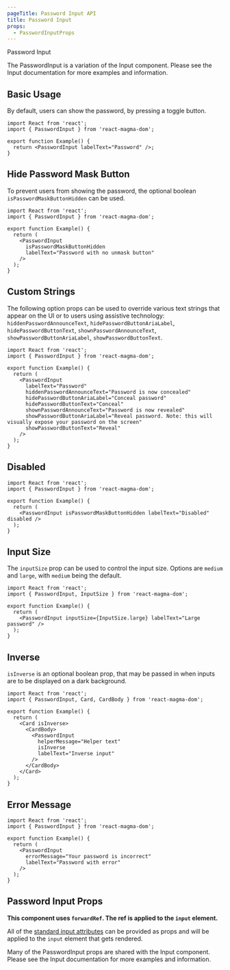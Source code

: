 ```yaml
---
pageTitle: Password Input API
title: Password Input
props:
  - PasswordInputProps
---
```


<DocsHeading to="/design/inputs/" type="api">
  Password Input
</DocsHeading>

The PasswordInput is a variation of the Input component. Please see the <Link to='/api/input'>Input documentation</Link> for more examples and information.

## Basic Usage

By default, users can show the password, by pressing a toggle button.

```tsx
import React from 'react';
import { PasswordInput } from 'react-magma-dom';

export function Example() {
  return <PasswordInput labelText="Password" />;
}
```

## Hide Password Mask Button

To prevent users from showing the password, the optional boolean `isPasswordMaskButtonHidden` can be used.

```tsx
import React from 'react';
import { PasswordInput } from 'react-magma-dom';

export function Example() {
  return (
    <PasswordInput
      isPasswordMaskButtonHidden
      labelText="Password with no unmask button"
    />
  );
}
```

## Custom Strings

The following option props can be used to override various text strings that appear on the UI or to users using assistive technology: `hiddenPasswordAnnounceText`, `hidePasswordButtonAriaLabel`, `hidePasswordButtonText`, `shownPasswordAnnounceText`, `showPasswordButtonAriaLabel`, `showPasswordButtonText`.

```tsx
import React from 'react';
import { PasswordInput } from 'react-magma-dom';

export function Example() {
  return (
    <PasswordInput
      labelText="Password"
      hiddenPasswordAnnounceText="Password is now concealed"
      hidePasswordButtonAriaLabel="Conceal password"
      hidePasswordButtonText="Conceal"
      shownPasswordAnnounceText="Password is now revealed"
      showPasswordButtonAriaLabel="Reveal password. Note: this will visually expose your password on the screen"
      showPasswordButtonText="Reveal"
    />
  );
}
```

## Disabled

```tsx
import React from 'react';
import { PasswordInput } from 'react-magma-dom';

export function Example() {
  return (
    <PasswordInput isPasswordMaskButtonHidden labelText="Disabled" disabled />
  );
}
```

## Input Size

The `inputSize` prop can be used to control the input size. Options are `medium` and `large`, with `medium` being the default.

```tsx
import React from 'react';
import { PasswordInput, InputSize } from 'react-magma-dom';

export function Example() {
  return (
    <PasswordInput inputSize={InputSize.large} labelText="Large password" />
  );
}
```

## Inverse

`isInverse` is an optional boolean prop, that may be passed in when inputs are to be displayed on a dark background.

```tsx
import React from 'react';
import { PasswordInput, Card, CardBody } from 'react-magma-dom';

export function Example() {
  return (
    <Card isInverse>
      <CardBody>
        <PasswordInput
          helperMessage="Helper text"
          isInverse
          labelText="Inverse input"
        />
      </CardBody>
    </Card>
  );
}
```

## Error Message

```tsx
import React from 'react';
import { PasswordInput } from 'react-magma-dom';

export function Example() {
  return (
    <PasswordInput
      errorMessage="Your password is incorrect"
      labelText="Password with error"
    />
  );
}
```

## Password Input Props

**This component uses `forwardRef`. The ref is applied to the `input` element.**

All of the [standard input attributes](https://developer.mozilla.org/en-US/docs/Web/HTML/Element/input) can be provided as props and will be applied to the `input` element that gets rendered.

Many of the PasswordInput props are shared with the Input component. Please see the <Link to='/api/input'>Input documentation</Link> for more examples and information.

<PasswordInputProps />
